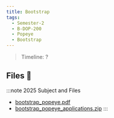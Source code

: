 ```yaml
---
title: Bootstrap
tags:
  - Semester-2
  - B-DOP-200
  - Popeye
  - Bootstrap
---
```

> Timeline: ?


## Files 📂

:::note 2025 Subject and Files
- [bootstrap_popeye.pdf](https://github.com/Studio-17/Epitech-Subjects/raw/main/Semester-2/B-DOP-200/Popeye/Bootstrap/bootstrap_popeye.pdf)
- [bootstrap_popeye_applications.zip](https://github.com/Studio-17/Epitech-Subjects/raw/main/Semester-2/B-DOP-200/Popeye/Bootstrap/bootstrap_popeye_applications.zip)
:::

